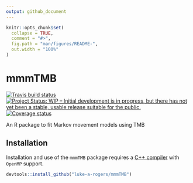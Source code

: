 ```yaml
---
output: github_document
---
```


<!-- README.md is generated from README.Rmd. Please edit that file -->

```r
knitr::opts_chunk$set(
  collapse = TRUE,
  comment = "#>",
  fig.path = "man/figures/README-",
  out.width = "100%"
)
```

# mmmTMB

[![Travis build status](https://travis-ci.org/luke-a-rogers/mmmTMB.svg?branch=master)](https://travis-ci.org/luke-a-rogers/mmmTMB)
[![Project Status: WIP – Initial development is in progress, but there has not yet been a stable, usable release suitable for the public.](https://www.repostatus.org/badges/latest/wip.svg)](https://www.repostatus.org/#wip)
[![Coverage status](https://codecov.io/gh/luke-a-rogers/mmmTMB/branch/master/graph/badge.svg)](https://codecov.io/github/luke-a-rogers/mmmTMB?branch=master)

An R package to fit Markov movement models using TMB

## Installation

Installation and use of the `mmmTMB` package requires a [C++ compiler](https://support.rstudio.com/hc/en-us/articles/200486498-Package-Development-Prerequisites) with `OpenMP` support.

``` r
devtools::install_github("luke-a-rogers/mmmTMB")
```


